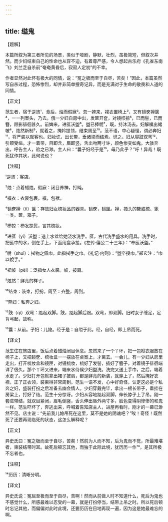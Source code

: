 ```yaml
---
---
---
```

title: 缢鬼
---




【题解】


本篇所叙为第三者所见的场景，类似于哑剧，静默，壮烈，虽极简短，但叙次井然。而少妇结束自己的性命也从容不迫，有着尊严感，令人想起古乐府《孔雀东南飞》刘兰芝自杀前“奄奄黄昏后，寂寂人定初”的不幸。

作者显然对此怀有极大的同情，说：“冤之极而至于自尽，苦矣！”因此，本篇虽然写自杀过程，恐怖惨烈，却并非简单搜奇记异，而是充满对于生命的敬畏和人道的同情。


【正文】

范生者，宿于逆旅¹，食后，烛而假寐²。忽一婢来，襆衣置椅上³，又有镜奁揥箧⁴，一一列案头，乃去。俄一少妇自房中出，发箧开奁，对镜栉掠⁵，已而髻，已而簪，顾影徘徊甚久。前婢来，进匜沃盥⁶。盥已捧帨⁷，既，持沐汤去。妇解襆出裙帔⁸，炫然新制⁹，就着之，掩衿提领，结束周至¹⁰。范不语，中心疑怪，谓必奔妇¹¹，将严装以就客也。妇妆讫，出长带，垂诸梁而结焉。讶之。妇从容跂双弯¹²，引颈受缢。才一着带，目即含，眉即竖，舌出吻两寸许，颜色惨变如鬼。大骇奔出，呼告主人，验之已渺。主人曰：“曩子妇经于是¹³，毋乃此乎？”吁！异哉！既死犹作其状，此何说也？

【注释】


¹逆旅：客店。

²烛：点着蜡烛。假寐：闭目养神，打盹。

³襆衣：衣裳包裹。襆，包袱。

⁴镜奁揥（tì）箧：存放妇女梳妆品的器具。镜奁，镜匣。揥，搔头的簪或梳、篦一类。箧，箱子。

⁵栉掠：栉发掠鬓，言其梳妆。

⁶进匜（yí）沃盥：送上水盆给她浇水洗手。匜，古代洗手盛水的用具。洗手时，把匜中的水，倒在手上，下面用盘承接。《左传·僖公二十三年》：“奉匜沃盥。”

⁷帨（shuì）：拭物之佩巾，此指拭手之巾。《礼记·内则》：“盥卒授巾。”郑玄注：“巾以帨手。”

⁸裙帔（pèi）：泛指女人衣裳。帔，披肩。

⁹炫然：鲜亮的样子。

¹⁰结束：装束，打扮。周至：齐整，周到。

¹¹奔妇：私奔之妇。

¹²跂（qǐ）双弯：踮起双脚。跂，踮起脚后跟。双弯，即双脚。旧时女子缠足，足背弓起，故称。

¹³曩：从前。子妇：儿媳。经于是：自缢于此。经，自经，即上吊而死。





【译文】


范生住在旅店里，饭后点着蜡烛闭目休息。忽然来了一个丫环，把一包袱衣服放在椅子上，又把镜奁、梳妆盒一一摆放在桌案上，才离去。一会儿，有一少妇从房里走出，打开梳妆盒和镜匣，对镜梳妆，梳好了发髻，插好了簪子，对着镜子徘徊端详了很久。那个丫环又进来，端来水侍候少妇盥洗。洗完又送上手巾，之后，端着水走了。少妇打开包袱拿出裙子披肩，都是鲜亮的新装，就穿上了，然后掩好衣襟，正了正衣领，装束得非常周到。范生一语不发，心中好奇怪，认定这必是个私奔之妇，盛装打扮之后准备去幽会情人。少妇穿戴完毕，拿出一根长带子，垂挂在房梁上，打好了结。范生十分惊讶。少妇从容地踮起双脚，伸长脖子上了吊。刚一套进带结，就双目紧闭，眉毛倒竖，舌头伸出唇外两寸多，脸色变得阴惨惨的和鬼一样。范生吓坏了，奔逃出来，呼喊着告知店主人，进屋再看时，刚才的一幕已渺然不见。店主说：“先前我儿媳吊死在这里，莫不是她的阴魂吧？”唉！奇怪！既然死了还要再现临死的状态，这怎么解释呢？


【正文】

异史氏曰：冤之极而至于自尽，苦矣！然前为人而不知，后为鬼而不觉，所最难堪者，束装结带时耳。故死后顿忘其他，而独于此际此境，犹历历一作¹⁴，是其所极不忘者也。

【注释】


¹⁴历历：清晰分明。





【译文】


异史氏说：冤屈至极而至于自尽，苦啊！然而从前做人时不知道什么，死后为鬼也不感觉什么，所感最难以忍受的一幕，就是打扮停当，结带上吊之时。所以死后顿时忘记其他，而偏偏对此时此境，还要历历在目地再现一遍，因为这是她最难忘的啊。